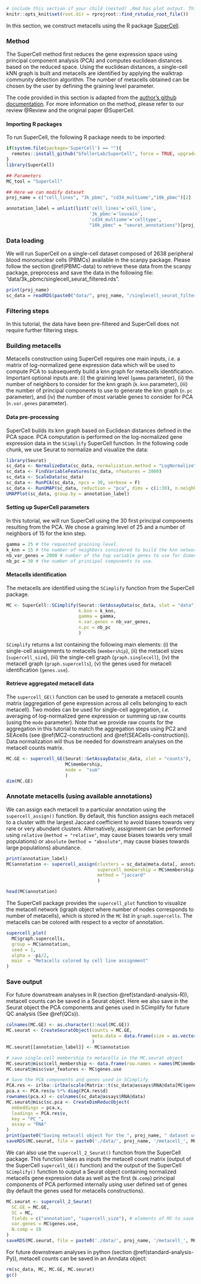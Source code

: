 
[//]: # (Code to run mc construction with SuperCell for a discrete dataset)

```r
# include this section if your child (nested) .Rmd has plot output. This make sure that plot is saved in correct location and displayed in rendered book. Mb not the best solution, but it works :) 
knitr::opts_knit$set(root.dir = rprojroot::find_rstudio_root_file())

```


In this section, we construct metacells using the R package [SuperCell](https://github.com/GfellerLab/SuperCell). 

### Method 

The SuperCell method first reduces the gene expression space using principal component analysis (PCA) and computes euclidean distances based on the reduced space. 
Using the euclidean distances, a single-cell kNN graph is built and metacells are identified by applying the walktrap community detection algorithm. 
The number of metacells obtained can be chosen by the user by defining the graining level parameter.

The code provided in this section is adapted from the [author's github documentation](https://github.com/GfellerLab/SuperCell/blob/master/README.Rmd).
For more information on the method, please refer to our review @Review and the original paper @SuperCell.

#### Importing R packages {-}

To run SuperCell, the following R package needs to be imported:

```r
if(system.file(package='SuperCell') == ""){
  remotes::install_github("GfellerLab/SuperCell", force = TRUE, upgrade = FALSE)
} 
library(SuperCell)
```

```r
## Parameters
MC_tool = "SuperCell"

## Here we can modify dataset
proj_name = c("cell_lines", "3k_pbmc", "cd34_multiome","10k_pbmc")[2]

annotation_label = unlist(list('cell_lines'='cell_line',
                               '3k_pbmc'='louvain',
                               'cd34_multiome'='celltype',
                               "10k_pbmc" = "seurat_annotations")[proj_name])
```

### Data loading
We will run SuperCell on a single-cell dataset composed of 2638 peripheral blood mononuclear cells (PBMCs) available in the scanpy package.
Please follow the section \@ref(PBMC-data) to retrieve these data from the scanpy package, preprocess and save the data in the following file: "data/3k_pbmc/singlecell_seurat_filtered.rds".

```r
print(proj_name)
sc_data = readRDS(paste0("data/", proj_name, "/singlecell_seurat_filtered.rds"))
```

### Filtering steps

In this tutorial, the data have been pre-filtered and SuperCell does not require further filtering steps.

### Building metacells

Metacells construction using SuperCell requires one main inputs, *i.e.* a matrix of log-normalized gene expression data which will be used to compute PCA to subsequently build a knn graph for metacells identification.
Important optional inputs are: 
(i) the graining level (`gamma` parameter), 
(ii) the number of neighbors to consider for the knn graph (`k.knn` parameter), 
(iii) the number of principal components to use to generate the knn graph (`n.pc` parameter), 
and (iv) the number of most variable genes to consider for PCA (`n.var.genes` parameter). 

#### Data pre-processing {-}

SuperCell builds its knn graph based on Euclidean distances defined in the PCA space. 
PCA computation is performed on the log-normalized gene expression data in the `SCimplify` SuperCell function. 
<!-- In this example the single-cell data have been already log-normalized using scanpy (see \@ref(PBMC-data)). -->
In the following code chunk, we use Seurat to normalize and visualize the data:

```r
library(Seurat)
sc_data <- NormalizeData(sc_data, normalization.method = "LogNormalize")
sc_data <- FindVariableFeatures(sc_data, nfeatures = 2000)
sc_data <- ScaleData(sc_data)
sc_data <- RunPCA(sc_data, npcs = 30, verbose = F)
sc_data <- RunUMAP(sc_data, reduction = "pca", dims = c(1:30), n.neighbors = 15, verbose = F)
UMAPPlot(sc_data, group.by = annotation_label)
```


#### Setting up SuperCell parameters {-}

In this tutorial, we will run SuperCell using the 30 first principal components resulting from the PCA.
We chose a graining level of 25 and a number of neighbors of 15 for the knn step.

```r
gamma = 25 # the requested graining level.
k_knn = 15 # the number of neighbors considered to build the knn network.
nb_var_genes = 2000 # number of the top variable genes to use for dimensionality reduction 
nb_pc = 30 # the number of principal components to use.   
```

#### Metacells identification {-}

The metacells are identified using the `SCimplify` function from the SuperCell package.   
```r
MC <- SuperCell::SCimplify(Seurat::GetAssayData(sc_data, slot = "data"),  # single-cell log-normalized gene expression data
                           k.knn = k_knn,
                           gamma = gamma,
                           n.var.genes = nb_var_genes,  
                           n.pc = nb_pc
                           )
```

`SCimplify` returns a list containing the following main elements: 
(i) the single-cell assignments to metacells (`membership`),
(ii) the metacell sizes (`supercell_size`), 
(iii) the single-cell graph (`graph.singlecell`), 
(iv) the metacell graph (`graph.supercells`),
(v) the genes used for metacell identification (`genes.use`).

#### Retrieve aggregated metacell data {-}

The `supercell_GE()` function can be used to generate a metacell counts matrix (aggregation of gene expression across all cells belonging to each metacell). 
Two modes can be used for single-cell aggregation, *i.e.* averaging of log-normalized gene expression or summing up raw counts (using the `mode` parameter).
Note that we provide raw counts for the aggregation in this tutorial to match the aggregation steps using PC2 and SEAcells (see \@ref(MC2-construction) and \@ref(SEACells-construction)). 
Data normalization will thus be needed for downstream analyses on the metacell counts matrix.

```r
MC.GE <- supercell_GE(Seurat::GetAssayData(sc_data, slot = "counts"),
                      MC$membership,
                      mode =  "sum"
                      )
dim(MC.GE) 
```

### Annotate metacells (using available annotations)


We can assign each metacell to a particular annotation using the `supercell_assign()` function. 
By default, this function assigns each metacell to a cluster with the largest Jaccard coefficient to avoid biases towards very rare or very abundant clusters. 
Alternatively, assignment can be performed using `relative` (`method = "relative"`, may cause biases towards very small populations) or `absolute` (`method = "absolute"`, may cause biases towards large populations) abundance. 

```r
print(annotation_label)
MC$annotation <- supercell_assign(clusters = sc_data@meta.data[, annotation_label], # single-cell annotation
                                  supercell_membership = MC$membership, # single-cell assignment to metacells
                                  method = "jaccard"
                                  )

head(MC$annotation)

```


The SuperCell package provides the `supercell_plot` function to visualize the metacell network (igraph object where number of nodes corresponds to number of metacells), 
which is stored in the `MC` list in `graph.supercells`.
The metacells can be colored with respect to a vector of annotation.

```r
supercell_plot(
  MC$graph.supercells, 
  group = MC$annotation, 
  seed = 1, 
  alpha = -pi/2,
  main  = "Metacells colored by cell line assignment"
)
```

### Save output 

For future downstream analyses in R (section \@ref(standard-analysis-R)), metacell counts can be saved in a Seurat object. 
Here we also save in the Seurat object the PCA components and genes used in SCimplify for future QC analysis (See \@ref(QCs)). 

```r
colnames(MC.GE) <- as.character(1:ncol(MC.GE))
MC.seurat <- CreateSeuratObject(counts = MC.GE, 
                                meta.data = data.frame(size = as.vector(table(MC$membership)))
                                )
MC.seurat[[annotation_label]] <- MC$annotation

# save single-cell membership to metacells in the MC.seurat object
MC.seurat@misc$cell_membership <- data.frame(row.names = names(MC$membership), membership = MC$membership)
MC.seurat@misc$var_features <- MC$genes.use 

# Save the PCA components and genes used in SCimplify  
PCA.res <- irlba::irlba(scale(Matrix::t(sc_data@assays$RNA@data[MC$genes.use, ])), nv = nb_pc)
pca.x <- PCA.res$u %*% diag(PCA.res$d)
rownames(pca.x) <- colnames(sc_data@assays$RNA@data)
MC.seurat@misc$sc.pca <- CreateDimReducObject(
  embeddings = pca.x,
  loadings = PCA.res$v,
  key = "PC_",
  assay = "RNA"
)
print(paste0("Saving metacell object for the ", proj_name, " dataset using ", MC_tool))
saveRDS(MC.seurat, file = paste0('./data/', proj_name, '/metacell_', MC_tool,'.rds'))
```

We can also use the `supercell_2_Seurat()` function from the SuperCell package. 
This function takes as inputs the metacell count matrix (output of the SuperCell `supercell_GE()` function) and the output of the SuperCell `SCimplify()` function
to output a Seurat object containing normalized metacells gene expression data as well as the first (`N.comp`) principal components of PCA performed internally using user defined set of genes (by default the genes used for metacells constructions).


```r
MC.seurat <- supercell_2_Seurat(
  SC.GE = MC.GE,
  SC = MC,
  fields = c("annotation", "supercell_size"), # elements of MC to save as metacell metadata 
  var.genes = MC$genes.use,
  N.comp = 10
)
saveRDS(MC.seurat, file = paste0('./data/', proj_name, '/metacell_', MC_tool,'.rds'))
```

For future downstream analyses in python (section \@ref(standard-analysis-Py)), metacell counts can be saved in an Anndata object: 

```r
rm(sc_data, MC, MC.GE, MC.seurat)
gc()
```

